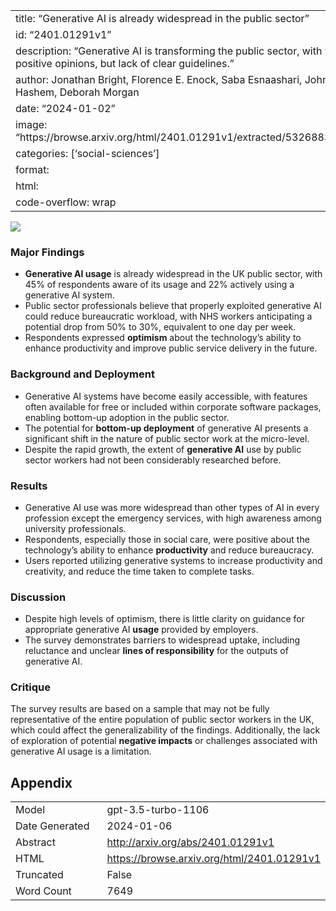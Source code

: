 
---
title: "Generative AI is already widespread in the public sector"
id: "2401.01291v1"
description: "Generative AI is transforming the public sector, with widespread use and positive opinions, but lack of clear guidelines."
author: Jonathan Bright, Florence E. Enock, Saba Esnaashari, John Francis, Youmna Hashem, Deborah Morgan
date: "2024-01-02"
image: "https://browse.arxiv.org/html/2401.01291v1/extracted/5326883/fig/fig1_both.png"
categories: ['social-sciences']
format:
  html:
    code-overflow: wrap
---

![](https://browse.arxiv.org/html/2401.01291v1/extracted/5326883/fig/fig1_both.png)

### Major Findings
- **Generative AI usage** is already widespread in the UK public sector, with 45% of respondents aware of its usage and 22% actively using a generative AI system.
- Public sector professionals believe that properly exploited generative AI could reduce bureaucratic workload, with NHS workers anticipating a potential drop from 50% to 30%, equivalent to one day per week.
- Respondents expressed **optimism** about the technology's ability to enhance productivity and improve public service delivery in the future.

### Background and Deployment
- Generative AI systems have become easily accessible, with features often available for free or included within corporate software packages, enabling bottom-up adoption in the public sector.
- The potential for **bottom-up deployment** of generative AI presents a significant shift in the nature of public sector work at the micro-level.
- Despite the rapid growth, the extent of **generative AI** use by public sector workers had not been considerably researched before.

### Results
- Generative AI use was more widespread than other types of AI in every profession except the emergency services, with high awareness among university professionals.
- Respondents, especially those in social care, were positive about the technology's ability to enhance **productivity** and reduce bureaucracy.
- Users reported utilizing generative systems to increase productivity and creativity, and reduce the time taken to complete tasks.

### Discussion
- Despite high levels of optimism, there is little clarity on guidance for appropriate generative AI **usage** provided by employers.
- The survey demonstrates barriers to widespread uptake, including reluctance and unclear **lines of responsibility** for the outputs of generative AI.

### Critique
The survey results are based on a sample that may not be fully representative of the entire population of public sector workers in the UK, which could affect the generalizability of the findings. Additionally, the lack of exploration of potential **negative impacts** or challenges associated with generative AI usage is a limitation.

## Appendix

|          |          |
|----------|----------|
| Model     | gpt-3.5-turbo-1106       |
| Date Generated     | 2024-01-06       |
| Abstract | [http://arxiv.org/abs/2401.01291v1](http://arxiv.org/abs/2401.01291v1)        |
| HTML     | [https://browse.arxiv.org/html/2401.01291v1](https://browse.arxiv.org/html/2401.01291v1)       |
| Truncated       | False       |
| Word Count       | 7649       |